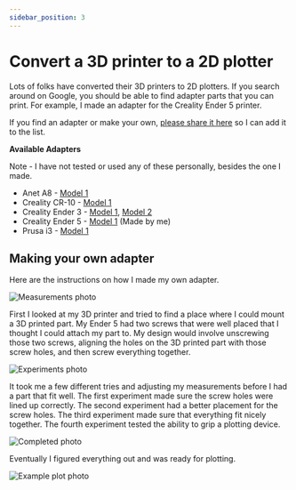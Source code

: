 ```yaml
---
sidebar_position: 3
---
```


# Convert a 3D printer to a 2D plotter

Lots of folks have converted their 3D printers to 2D plotters. If you search around on Google, you should be able to find adapter parts that you can print. For example, I made an adapter for the Creality Ender 5 printer.

If you find an adapter or make your own, [please share it here](https://github.com/TravisBumgarner/gcode2dplotterart/discussions/6) so I can add it to the list. 

**Available Adapters**

Note - I have not tested or used any of these personally, besides the one I made.

- Anet A8 - [Model 1](https://www.thingiverse.com/thing:2167147)
- Creality CR-10 - [Model 1](https://www.thingiverse.com/thing:3282275)
- Creality Ender 3 - [Model 1](https://www.thingiverse.com/thing:3365530), [Model 2](https://www.thingiverse.com/thing:4793022)
- Creality Ender 5 - [Model 1](https://www.thingiverse.com/thing:4332311) (Made by me)
- Prusa i3 - [Model 1](https://www.thingiverse.com/thing:1586600)
## Making your own adapter

Here are the instructions on how I made my own adapter. 

![Measurements photo](/img/convert-3d-to-2d/measure.jpg)

First I looked at my 3D printer and tried to find a place where I could mount a 3D printed part. My Ender 5 had two screws that were well placed that I thought I could attach my part to. My design would involve unscrewing those two screws, aligning the holes on the 3D printed part with those screw holes, and then screw everything together.

![Experiments photo](/img/convert-3d-to-2d/experiment.jpg)

It took me a few different tries and adjusting my measurements before I had a part that fit well. The first experiment made sure the screw holes were lined up correctly. The second experiment had a better placement for the screw holes. The third experiment made sure that everything fit nicely together. The fourth experiment tested the ability to grip a plotting device. 

![Completed photo](/img/convert-3d-to-2d/done.jpg)

Eventually I figured everything out and was ready for plotting.

![Example plot photo](/img/convert-3d-to-2d/success.jpg)





